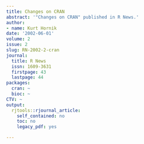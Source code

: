 ```yaml
---
title: Changes on CRAN
abstract: '"Changes on CRAN" published in R News.'
author:
- name: Kurt Hornik
date: '2002-06-01'
volume: 2
issue: 2
slug: RN-2002-2-cran
journal:
  title: R News
  issn: 1609-3631
  firstpage: 43
  lastpage: 44
packages:
  cran: ~
  bioc: ~
CTV: ~
output:
  rjtools::rjournal_article:
    self_contained: no
    toc: no
    legacy_pdf: yes

---
```

